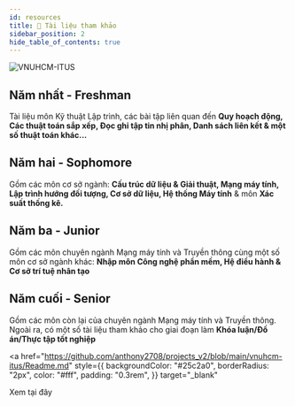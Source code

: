 ```yaml
---
id: resources
title: 📄 Tài liệu tham khảo
sidebar_position: 2
hide_table_of_contents: true
---
```


![VNUHCM-ITUS](/img/favicon/logo_khtn_remake_1.svg)

## Năm nhất - Freshman

Tài liệu môn Kỹ thuật Lập trình, các bài tập liên quan đến **Quy hoạch động, Các thuật toán sắp xếp, Đọc ghi tập tin nhị phân, Danh sách liên kết &amp; một số thuật toán khác...**

## Năm hai - Sophomore

Gồm các môn cơ sở ngành: **Cấu trúc dữ liệu &amp; Giải thuật, Mạng máy tính, Lập trình hướng đối tượng, Cơ sở dữ liệu, Hệ thống Máy tính** &amp; môn <b>Xác suất thống kê.</b>

## Năm ba - Junior

Gồm các môn chuyên ngành Mạng máy tính và Truyền thông cùng một số môn cơ sở ngành khác: **Nhập môn Công nghệ phần mềm, Hệ điều hành &amp; Cơ sở trí tuệ nhân tạo**

## Năm cuối - Senior

Gồm các môn còn lại của chuyên ngành Mạng máy tính và Truyền thông. Ngoài ra, có một số tài liệu tham khảo cho giai đoạn làm **Khóa luận/Đồ án/Thực tập tốt nghiệp**

<a
  href="https://github.com/anthony2708/projects_v2/blob/main/vnuhcm-itus/Readme.md"
  style={{
    backgroundColor: "#25c2a0",
    borderRadius: "2px",
    color: "#fff",
    padding: "0.3rem",
  }}
  target="_blank"
>
  Xem tại đây
</a>
